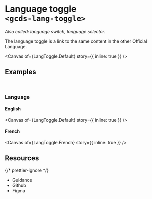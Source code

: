 
<Meta of={LangToggle} name="Overview" />

# Language toggle<br/>`<gcds-lang-toggle>`

_Also called: language switch, language selector._

The language toggle is a link to the same content in the other Official Language.

<Canvas of={LangToggle.Default} story={{ inline: true }} />

## Examples

<br />

### Language

#### English

<Canvas of={LangToggle.Default} story={{ inline: true }} />

#### French

<Canvas of={LangToggle.French} story={{ inline: true }} />

## Resources

{/* prettier-ignore */}
<ul>
  <li>
    <gcds-button type="link" button-style="text-only" href="https://design-system.alpha.canada.ca/en/components/language-toggle/" target="_blank">Guidance</gcds-button>
  </li>
  <li>
    <gcds-button type="link" button-style="text-only" href="https://github.com/cds-snc/gcds-components/tree/main/packages/web/src/components/gcds-lang-toggle" target="_blank">Github</gcds-button>
  </li>
  <li>
    <gcds-button type="link" button-style="text-only" href="https://www.figma.com/file/mh2maMG2NBtk41k1O1UGHV/Canadian-Digital-Service%E2%80%A8---GC-Design-System?type=design&node-id=1780-5094&mode=design&t=0xvOOptEga94UT0o-0" target="_blank">Figma</gcds-button>
  </li>
</ul>
